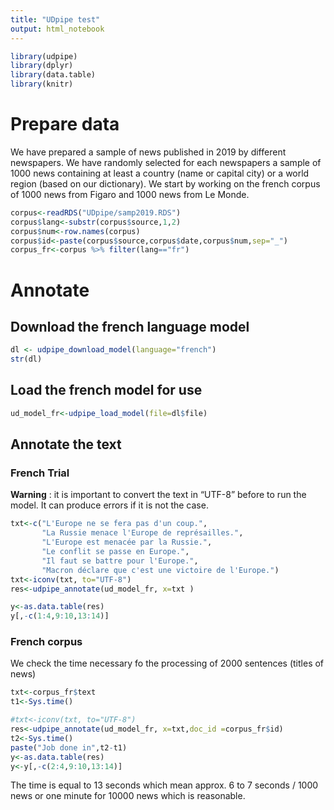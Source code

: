 ---
title: "UDpipe test"
output: html_notebook
---

```{r}
library(udpipe)
library(dplyr)
library(data.table)
library(knitr)

```


# Prepare data

We have prepared a sample of news published in 2019 by different newspapers. We have randomly selected for each newspapers a sample of 1000 news containing at least a country (name or capital city) or a world region (based on our dictionary). We start by working on the french corpus of 1000 news from Figaro and 1000 news from Le Monde. 

```{r}
corpus<-readRDS("UDpipe/samp2019.RDS")
corpus$lang<-substr(corpus$source,1,2)
corpus$num<-row.names(corpus)
corpus$id<-paste(corpus$source,corpus$date,corpus$num,sep="_")
corpus_fr<-corpus %>% filter(lang=="fr")
```



# Annotate

## Download the french language model

```{r}
dl <- udpipe_download_model(language="french")
str(dl)
```

## Load the french model for use

```{r}
ud_model_fr<-udpipe_load_model(file=dl$file)
```

## Annotate the text


### French Trial

**Warning** : it is important to convert the text in "UTF-8" before to run the model. It can produce errors if it is not the case.


```{r}
txt<-c("L'Europe ne se fera pas d'un coup.", 
       "La Russie menace l'Europe de représailles.",
       "L'Europe est menacée par la Russie.",
       "Le conflit se passe en Europe.",
       "Il faut se battre pour l'Europe.",
       "Macron déclare que c'est une victoire de l'Europe.")
txt<-iconv(txt, to="UTF-8")
res<-udpipe_annotate(ud_model_fr, x=txt )

y<-as.data.table(res)
y[,-c(1:4,9:10,13:14)]
```

### French corpus

We check the time necessary fo the processing of 2000 sentences (titles of news)

```{r}
txt<-corpus_fr$text
t1<-Sys.time()

#txt<-iconv(txt, to="UTF-8")
res<-udpipe_annotate(ud_model_fr, x=txt,doc_id =corpus_fr$id)
t2<-Sys.time()
paste("Job done in",t2-t1)
y<-as.data.table(res)
y<-y[,-c(2:4,9:10,13:14)]


```

The time is equal to 13 seconds which mean approx. 6 to 7 seconds / 1000 news or one minute for 10000 news which is reasonable. 





